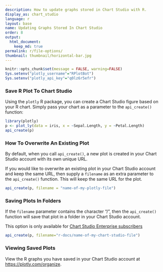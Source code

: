 ```yaml
---
description: How to update graphs stored in Chart Studio with R.
display_as: chart_studio
language: r
layout: base
name: Updating Graphs Stored In Chart Studio
order: 8
output:
  html_document:
    keep_md: true
permalink: r/file-options/
thumbnail: thumbnail/horizontal-bar.jpg
---
```


```r
knitr::opts_chunk$set(message = FALSE, warning=FALSE)
Sys.setenv("plotly_username"="RPlotBot")
Sys.setenv("plotly_api_key"="q0lz6r5efr")
```
### Save R Plot To Chart Studio

Using the `plotly` R package, you can create a Chart Studio figure based on your R chart. Simply pass your chart as a parameter to the `api_create()` function:

```r
library(plotly)
p <- plot_ly(data = iris, x = ~Sepal.Length, y = ~Petal.Length)
api_create(p)
```

### How To Overwrite An Existing Plot

By default, when you call `api_create()`, a new plot is created in your Chart Studio account with its own unique URL.

If you would like to overwrite an existing plot in your Chart Studio account and keep the same URL, then supply a `filename` as an extra parameter to the `api_create()` function. This will keep the same URL for the plot. 

```r
api_create(p, filename = "name-of-my-plotly-file")
```

### Saving Plots In Folders

If the `filename` parameter contains the character "/", then the `api_create()` function will save that plot in a folder in your Chart Studio account. 

This option is only available for [Chart Studio Enterprise subscribers](https://plotly.com/online-chart-maker/)

```r
api_create(p, filename="r-docs/name-of-my-chart-studio-file")
```

### Viewing Saved Plots

View the R graphs you have saved in your Chart Studio account at [https://plotly.com/organize](https://plotly.com/organize).